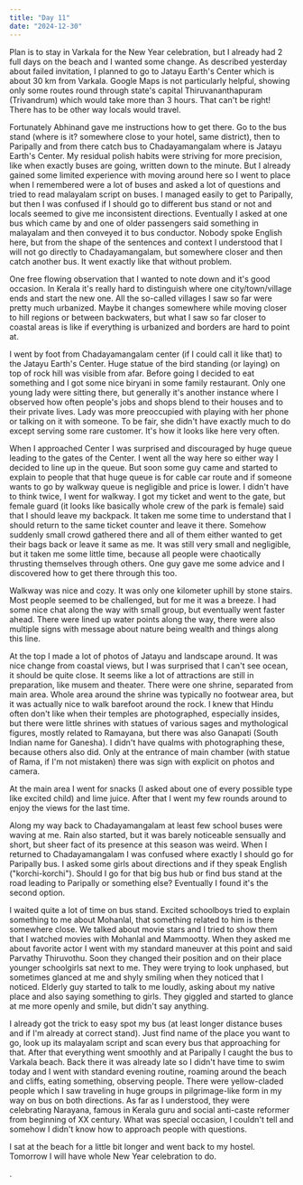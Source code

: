 ```yaml
---
title: "Day 11"
date: "2024-12-30"
---
```

Plan is to stay in Varkala for the New Year celebration, but I already had 2 full days on the beach and I wanted some change. As described yesterday about failed invitation, I planned to go to Jatayu Earth's Center which is about 30 km from Varkala. Google Maps is not particularly helpful, showing only some routes round through state's capital Thiruvananthapuram (Trivandrum) which would take more than 3 hours. That can't be right! There has to be other way locals would travel.

Fortunately Abhinand gave me instructions how to get there. Go to the bus stand (where is it? somewhere close to your hotel, same district), then to Paripally and from there catch bus to Chadayamangalam where is Jatayu Earth's Center. My residual polish habits were striving for more precision, like when exactly buses are going, written down to the minute. But I already gained some limited experience with moving around here so I went to place when I remembered were a lot of buses and asked a lot of questions and tried to read malayalam script on buses. I managed easily to get to Paripally, but then I was confused if I should go to different bus stand or not and locals seemed to give me inconsistent directions. Eventually I asked at one bus which came by and one of older passengers said something in malayalam and then conveyed it to bus conductor. Nobody spoke English here, but from the shape of the sentences and context I understood that I will not go directly to Chadayamangalam, but somewhere closer and then catch another bus. It went exactly like that without problem.

One free flowing observation that I wanted to note down and it's good occasion. In Kerala it's really hard to distinguish where one city/town/village ends and start the new one. All the so-called villages I saw so far were pretty much urbanized. Maybe it changes somewhere while moving closer to hill regions or between backwaters, but what I saw so far closer to coastal areas is like if everything is urbanized and borders are hard to point at. 

I went by foot from Chadayamangalam center (if I could call it like that) to the Jatayu Earth's Center. Huge statue of the bird standing (or laying) on top of rock hill was visible from afar. Before going I decided to eat something and I got some nice biryani in some family restaurant. Only one young lady were sitting there, but generally it's another instance where I observed how often people's jobs and shops blend to their houses and to their private lives. Lady was more preoccupied with playing with her phone or talking on it with someone. To be fair, she didn't have exactly much to do except serving some rare customer. It's how it looks like here very often.

When I approached Center I was surprised and discouraged by huge queue leading to the gates of the Center. I went all the way here so either way I decided to line up in the queue. But soon some guy came and started to explain to people that that huge queue is for cable car route and if someone wants to go by walkway queue is negligible and price is lower. I didn't have to think twice, I went for walkway. I got my ticket and went to the gate, but female guard (it looks like basically whole crew of the park is female) said that I should leave my backpack. It taken me some time to understand that I should return to the same ticket counter and leave it there. Somehow suddenly small crowd gathered there and all of them either wanted to get their bags back or leave it same as me. It was still very small and negligible, but it taken me some little time, because all people were chaotically thrusting themselves through others. One guy gave me some advice and I discovered how to get there through this too. 

Walkway was nice and cozy. It was only one kilometer uphill by stone stairs. Most people seemed to be challenged, but for me it was a breeze. I had some nice chat along the way with small group, but eventually went faster ahead. There were lined up water points along the way, there were also multiple signs with message about nature being wealth and things along this line. 

At the top I made a lot of photos of Jatayu and landscape around. It was nice change from coastal views, but I was surprised that I can't see ocean, it should be quite close. It seems like a lot of attractions are still in preparation, like musem and theater. There were one shrine, separated from main area. Whole area around the shrine was typically no footwear area, but it was actually nice to walk barefoot around the rock. I knew that Hindu often don't like when their temples are photographed, especially insides, but there were little shrines with statues of various sages and mythological figures, mostly related to Ramayana, but there was also Ganapati (South Indian name for Ganesha). I didn't have qualms with photographing these, because others also did. Only at the entrance of main chamber (with statue of Rama, if I'm not mistaken) there was sign with explicit on photos and camera. 

At the main area I went for snacks (I asked about one of every possible type like excited child) and lime juice. After that I went my few rounds around to enjoy the views for the last time. 

Along my way back to Chadayamangalam at least few school buses were waving at me. Rain also started, but it was barely noticeable sensually and short, but sheer fact of its presence at this season was weird. When I returned to Chadayamangalam I was confused where exactly I should go for Paripally bus. I asked some girls about directions and if they speak English ("korchi-korchi"). Should I go for that big bus hub or find bus stand at the road leading to Paripally or something else? Eventually I found it's the second option. 

I waited quite a lot of time on bus stand. Excited schoolboys tried to explain something to me about Mohanlal, that something related to him is there somewhere close. We talked about movie stars and I tried to show them that I watched movies with Mohanlal and Mammootty. When they asked me about favorite actor I went with my standard maneuver at this point and said Parvathy Thiruvothu. Soon they changed their position and on their place younger schoolgirls sat next to me. They were trying to look unphased, but sometimes glanced at me and shyly smiling when they noticed that I noticed. Elderly guy started to talk to me loudly, asking about my native place and also saying something to girls. They giggled and started to glance at me more openly and smile, but didn't say anything.

I already got the trick to easy spot my bus (at least longer distance buses and if I'm already at correct stand). Just find name of the place you want to go, look up its malayalam script and scan every bus that approaching for that. After that everything went smoothly and at Paripally I caught the bus to Varkala beach. Back there it was already late so I didn't have time to swim today and I went with standard evening routine, roaming around the beach and cliffs, eating something, observing people. There were yellow-claded people which I saw traveling in huge groups in pilgrimage-like form in my way on bus on both directions. As far as I understood, they were celebrating Narayana, famous in Kerala guru and social anti-caste reformer from beginning of XX century. What was special occasion, I couldn't tell and somehow I didn't know how to approach people with questions.

I sat at the beach for a little bit longer and went back to my hostel. Tomorrow I will have whole New Year celebration to do.

. 